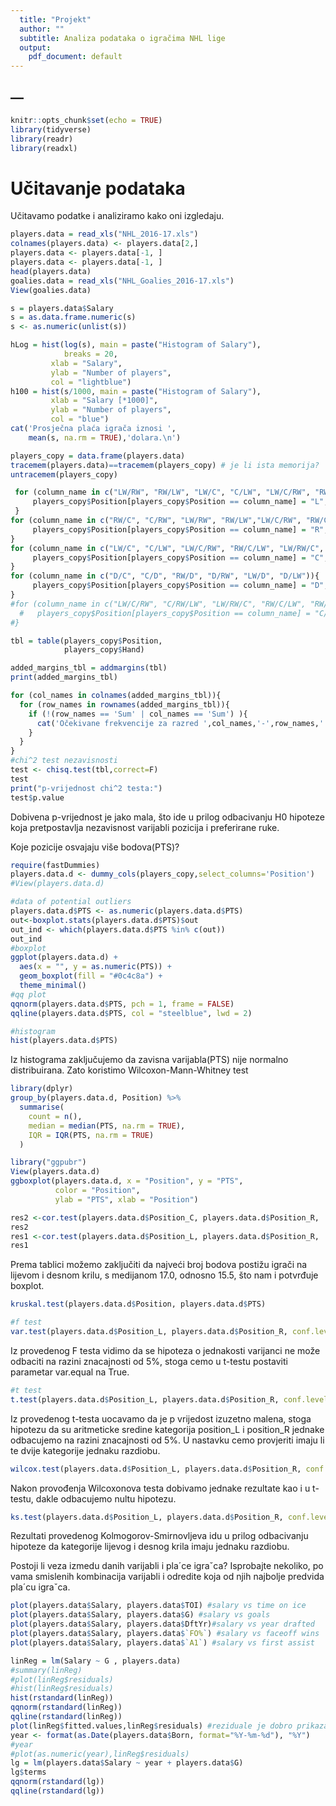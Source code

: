 ```yaml
---
  title: "Projekt"
  author: ""
  subtitle: Analiza podataka o igračima NHL lige
  output:
    pdf_document: default
---
```

---
---

```r
knitr::opts_chunk$set(echo = TRUE)
library(tidyverse)
library(readr)
library(readxl)
```
# Učitavanje podataka
Učitavamo podatke i analiziramo kako oni izgledaju.
```r
players.data = read_xls("NHL_2016-17.xls")
colnames(players.data) <- players.data[2,]
players.data <- players.data[-1, ]
players.data <- players.data[-1, ]
head(players.data)
goalies.data = read_xls("NHL_Goalies_2016-17.xls")
View(goalies.data)
```
```r
s = players.data$Salary
s = as.data.frame.numeric(s)
s <- as.numeric(unlist(s))
```

```r
hLog = hist(log(s), main = paste("Histogram of Salary"),
            breaks = 20,
         xlab = "Salary", 
         ylab = "Number of players", 
         col = "lightblue")
h100 = hist(s/1000, main = paste("Histogram of Salary"),
         xlab = "Salary [*1000]", 
         ylab = "Number of players", 
         col = "blue")
cat('Prosječna plaća igrača iznosi ',
    mean(s, na.rm = TRUE),'dolara.\n')
```
```r
players_copy = data.frame(players.data)
tracemem(players.data)==tracemem(players_copy) # je li ista memorija?
untracemem(players_copy)

 for (column_name in c("LW/RW", "RW/LW", "LW/C", "C/LW", "LW/C/RW", "RW/C/LW", "LW/RW/C", "RW/LW/C", "C/LW/RW", "C/RW/LW", "LW")){
     players_copy$Position[players_copy$Position == column_name] = "L";
 }
for (column_name in c("RW/C", "C/RW", "LW/RW", "RW/LW","LW/C/RW", "RW/C/LW", "LW/RW/C", "RW/LW/C", "C/LW/RW", "C/RW/LW", "RW")){
     players_copy$Position[players_copy$Position == column_name] = "R";
}
for (column_name in c("LW/C", "C/LW", "LW/C/RW", "RW/C/LW", "LW/RW/C", "RW/LW/C", "C/LW/RW", "C/RW/LW", "C", "RW/C", "C/RW")){
     players_copy$Position[players_copy$Position == column_name] = "C";
}
for (column_name in c("D/C", "C/D", "RW/D", "D/RW", "LW/D", "D/LW")){
     players_copy$Position[players_copy$Position == column_name] = "D";
}
#for (column_name in c("LW/C/RW", "C/RW/LW", "LW/RW/C", "RW/C/LW", "RW/LW/C", "C/LW/RW", "C/RW/LW")){
  #   players_copy$Position[players_copy$Position == column_name] = "C/LW/RW";
#}

tbl = table(players_copy$Position, 
            players_copy$Hand)

added_margins_tbl = addmargins(tbl)
print(added_margins_tbl)

for (col_names in colnames(added_margins_tbl)){
  for (row_names in rownames(added_margins_tbl)){
    if (!(row_names == 'Sum' | col_names == 'Sum') ){
      cat('Očekivane frekvencije za razred ',col_names,'-',row_names,': ',(added_margins_tbl[row_names,'Sum'] * added_margins_tbl['Sum',col_names]) / added_margins_tbl['Sum','Sum'],'\n')
    }
  }
}
#chi^2 test nezavisnosti
test <- chisq.test(tbl,correct=F)
test
print("p-vrijednost chi^2 testa:")
test$p.value
```
Dobivena p-vrijednost je jako mala, što ide u prilog odbacivanju H0 hipoteze koja pretpostavlja nezavisnost varijabli pozicija i preferirane ruke.

Koje pozicije osvajaju više bodova(PTS)?
```r
require(fastDummies)
players.data.d <- dummy_cols(players_copy,select_columns='Position')
#View(players.data.d)
```

```r
#data of potential outliers
players.data.d$PTS <- as.numeric(players.data.d$PTS)
out<-boxplot.stats(players.data.d$PTS)$out
out_ind <- which(players.data.d$PTS %in% c(out))
out_ind
#boxplot
ggplot(players.data.d) +
  aes(x = "", y = as.numeric(PTS)) +
  geom_boxplot(fill = "#0c4c8a") +
  theme_minimal()
#qq plot
qqnorm(players.data.d$PTS, pch = 1, frame = FALSE)
qqline(players.data.d$PTS, col = "steelblue", lwd = 2)

#histogram
hist(players.data.d$PTS)

```
Iz histograma zaključujemo da zavisna varijabla(PTS) nije normalno distribuirana. Zato koristimo Wilcoxon-Mann-Whitney test
```r
library(dplyr)
group_by(players.data.d, Position) %>%
  summarise(
    count = n(),
    median = median(PTS, na.rm = TRUE),
    IQR = IQR(PTS, na.rm = TRUE)
  )

library("ggpubr")
View(players.data.d)
ggboxplot(players.data.d, x = "Position", y = "PTS", 
          color = "Position",
          ylab = "PTS", xlab = "Position")

```
```r
res2 <-cor.test(players.data.d$Position_C, players.data.d$Position_R,  method = "spearman")
res2
res1 <-cor.test(players.data.d$Position_L, players.data.d$Position_R,  method = "spearman")
res1
```

Prema tablici možemo zaključiti da najveći broj bodova postižu igrači na lijevom i desnom krilu, s medijanom 17.0, odnosno 15.5, što nam i potvrđuje boxplot.
```r
kruskal.test(players.data.d$Position, players.data.d$PTS)
```
```r
#f test
var.test(players.data.d$Position_L, players.data.d$Position_R, conf.level = 0.95, paired = T)
```
Iz provedenog F testa vidimo da se hipoteza o jednakosti varijanci ne može odbaciti na razini znacajnosti od 5%, stoga cemo u t-testu postaviti parametar var.equal na True.
```r
#t test
t.test(players.data.d$Position_L, players.data.d$Position_R, conf.level = 0.95, paired = T)
```
Iz provedenog t-testa uocavamo da je p vrijedost izuzetno malena, stoga hipotezu da su aritmeticke sredine
kategorija position_L i position_R jednake odbacujemo na razini znacajnosti od 5%. U nastavku cemo provjeriti imaju li te dvije kategorije jednaku razdiobu.
```r
wilcox.test(players.data.d$Position_L, players.data.d$Position_R, conf.level = 0.95, paired = T)
```
Nakon provođenja Wilcoxonova testa dobivamo jednake rezultate kao i u t-testu, dakle odbacujemo nultu
hipotezu.
```r
ks.test(players.data.d$Position_L, players.data.d$Position_R, conf.level = 0.95, var.equal = T, paired = T)
```
Rezultati provedenog Kolmogorov-Smirnovljeva idu u prilog odbacivanju hipoteze da kategorije lijevog i
desnog krila imaju jednaku razdiobu.

Postoji li veza izmedu danih varijabli i pla´ce igraˇca? Isprobajte nekoliko, po vama smislenih
kombinacija varijabli i odredite koja od njih najbolje predvida pla´cu igraˇca.
```r
plot(players.data$Salary, players.data$TOI) #salary vs time on ice
plot(players.data$Salary, players.data$G) #salary vs goals
plot(players.data$Salary, players.data$DftYr)#salary vs year drafted
plot(players.data$Salary, players.data$`FO%`) #salary vs faceoff wins
plot(players.data$Salary, players.data$`A1`) #salary vs first assist
```
```r
linReg = lm(Salary ~ G , players.data)
#summary(linReg)
#plot(linReg$residuals)
#hist(linReg$residuals)
hist(rstandard(linReg))
qqnorm(rstandard(linReg))
qqline(rstandard(linReg))
plot(linReg$fitted.values,linReg$residuals) #reziduale je dobro prikazati u ovisnosti o procjenama modela
year <- format(as.Date(players.data$Born, format="%Y-%m-%d"), "%Y")
#year
#plot(as.numeric(year),linReg$residuals)
lg = lm(players.data$Salary ~ year + players.data$G)
lg$terms
qqnorm(rstandard(lg))
qqline(rstandard(lg))
```